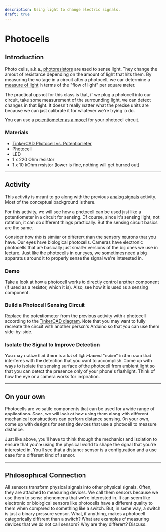 ```yaml
---
description: Using light to change electric signals.
draft: true
---
```



# Photocells

## Introduction
Photo cells, a.k.a., [photoresistors](https://en.wikipedia.org/wiki/Photoresistor) are used to sense light. They change the amout of resistance depending on the amount of light that hits them. By measuring the voltage in a circuit after a photocell, we can determine a [measure of light](https://en.wikipedia.org/wiki/Lux) in terms of the "flow of light" per square meter. 

The practical upshot for this class is that, if we plug a photocell into our circuit, take some measurement of the surrounding light, we can detect changes in that light. It doesn't really matter what the precise units are because we can just calibrate it for whatever we're trying to do.

You can use a [potentiometer as a model](/teaching/activities/analog-signals) for your photocell circuit.

### Materials
- [TinkerCAD Photocell vs. Potentiometer](https://www.tinkercad.com/things/fPb3NwqdLd4-photocell-vs-potentiometer?sharecode=BDtvy3YQtsJHfPWTVOw-MxRQ9d835rKO6y_4oDqHUxU)
- Photocell 
- LED
- 1 x 220 Ohm resistor
- 1 x 10 kOhm resistor (lower is fine, nothing will get burned out)

---
## Activity
This activity is meant to go along with the previous [analog signals](/teaching/activities/analog-signals) activity. Most of the conceptual background is there.

For this activity, we will see how a photocell can be used just like a potentiometer in a circuit for sensing. Of course, since it's sensing light, not rotation, it can do different things practically. But the sensing circuit basics are the same.

Consider how this is similar or different than the sensory neurons that you have. Our eyes have biological photocells. Cameras have electronic photocells that are basically just smaller versions of the big ones we use in lecture. Just like the photocells in our eyes, we sometimes need a big apparatus around it to properly sense the signal we're interested in. 

### Demo
Take a look at how a photocell works to directly control another component (if used as a resistor, which it is). Also, see how it is used as a sensing component.

### Build a Photocell Sensing Circuit
Replace the potentiometer from the previous activity with a photocell according to the [TinkerCAD diagram](https://www.tinkercad.com/things/fPb3NwqdLd4-photocell-vs-potentiometer?sharecode=BDtvy3YQtsJHfPWTVOw-MxRQ9d835rKO6y_4oDqHUxU). Note that you may want to fully recreate the circuit with another person's Arduino so that you can use them side-by-side.

### Isolate the Signal to Improve Detection
You may notice that there is a lot of light-based "noise" in the room that interferes with the detection that you want to accomplish. Come up with ways to isolate the sensing surface of the photocell from ambient light so that you can detect the presence only of your phone's flashlight. Think of how the eye or a camera works for inspiration.

---
## On your own
Photocells are versatile components that can be used for a wide range of applications. Soon, we will look at how using them along with different mechanical constructions can perform distance sensing. On your own, come up with designs for sensing devices that use a photocell to measure distance. 

Just like above, you'll have to think through the mechanics and isolation to ensure that you're using the physical world to shape the signal that you're interested in. You'll see that a distance sensor is a configuration and a use case for a different kind of sensor.

---
## Philosophical Connection
All sensors transform physical signals into other physical signals. Often, they are attached to measuring devices. We call them sensors because we use them to sense phenomena that we're interested in. It can seem like electronic or biological sensors like photocells have a different quality to them when compared to something like a switch. But, in some way, a switch is just a binary pressure sensor. What, if anything, makes a photocell categorically different than a switch? What are examples of measuring devices that we do not call sensors? Why are they different? Discuss.